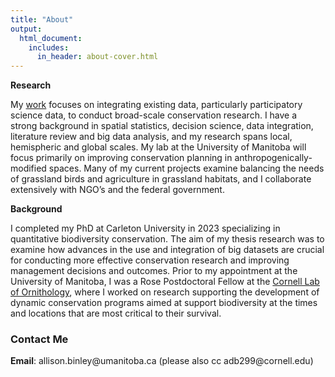 ```yaml
---
title: "About"
output:
  html_document:
    includes:
      in_header: about-cover.html
---
```


**Research**

My [work](https://scholar.google.ca/citations?user=CrX15nAAAAAJ&hl=en) focuses on integrating existing data, particularly participatory science data, to conduct broad-scale conservation research. I have a strong background in spatial statistics, decision science, data integration, literature review and big data analysis, and my research spans local, hemispheric and global scales. My lab at the University of Manitoba will focus primarily on improving conservation planning in anthropogenically-modified spaces. Many of my current projects examine balancing the needs of grassland birds and agriculture in grassland habitats, and I collaborate extensively with NGO's and the federal government.

**Background**

I completed my PhD at Carleton University in 2023 specializing in quantitative biodiversity conservation. The aim of my thesis research was to examine how advances in the use and integration of big datasets are crucial for conducting more effective conservation research and improving management decisions and outcomes. Prior to my appointment at the University of Manitoba, I was a Rose Postdoctoral Fellow at the [Cornell Lab of Ornithology](https://www.birds.cornell.edu/home/), where I worked on research supporting the development of dynamic conservation programs aimed at support biodiversity at the times and locations that are most critical to their survival.

### Contact Me

**Email**: allison.binley@umanitoba.ca (please also cc adb299@cornell.edu)

